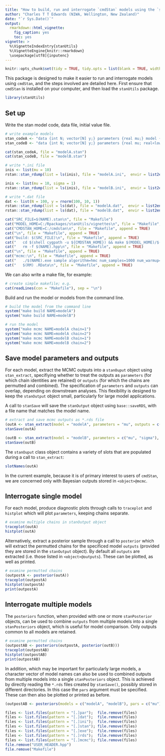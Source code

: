 ```yaml
---
title: "How to build, run and interrogate `cmdStan` models using the `stanUtils` package"
author: "Charles T T Edwards (NIWA, Wellington, New Zealand)"
date: "`r Sys.Date()`"
output:
  rmarkdown::html_vignette:
    fig_caption: yes
    toc: yes
vignette: >
  %\VignetteIndexEntry{stanUtils}
  %\VignetteEngine{knitr::rmarkdown}
  \usepackage[utf8]{inputenc}
---
```


```r
knitr::opts_chunk$set(tidy = TRUE, tidy.opts = list(blank = TRUE, width.cutoff = 75), message = FALSE, warning = FALSE, collapse = TRUE, comment = "# >")
```

This package is designed to make it easier to run and interrogate models using `cmdStan`, and the steps involved are detailed here. First ensure that `cmdStan` is installed on your computer, and then load the `stanUtils` package.

```r
library(stanUtils)
```

## Set up

Write the stan model code, data file, initial value file.

```r
# write example models
stan_codeA <- "data {int N; vector[N] y;} parameters {real mu;} model {y ~ normal(mu,1);} generated quantities {real mse; mse = mean((y - mu) .* (y - mu));}"
stan_codeB <- "data {int N; vector[N] y;} parameters {real mu; real<lower=0> sigma;} model {y ~ normal(mu,sigma);} generated quantities {real mse; mse = mean((y - mu) .* (y - mu));}"

cat(stan_codeA, file = "modelA.stan")
cat(stan_codeB, file = "modelB.stan")

# write *.ini file
inis <- list(mu = 10)
rstan::stan_rdump(list = ls(inis), file = "modelA.ini",  envir = list2env(inis))

inis <- list(mu = 10, sigma = 1)
rstan::stan_rdump(list = ls(inis), file = "modelB.ini",  envir = list2env(inis))

# write *.dat file
dat <- list(N = 100, y = rnorm(100, 10, 1))
rstan::stan_rdump(list = ls(dat), file = "modelA.dat",  envir = list2env(dat))
rstan::stan_rdump(list = ls(dat), file = "modelB.dat",  envir = list2env(dat))
```

```r
cat("SRC_FILE=$(NAME).stan\n", file = "Makefile")
cat("MODEL_HOME=C:/Rpackages/stanUtils/vignettes\n", file = "Makefile", append = TRUE)
cat("CMDSTAN_HOME=C:/cmdstan\n", file = "Makefile", append = TRUE)
cat("\n", file = "Makefile", append = TRUE)
cat("build: $(SRC_FILE)\n", file = "Makefile", append = TRUE)
cat("	cd $(shell cygpath -u ${CMDSTAN_HOME}) && make $(MODEL_HOME)/$(NAME).exe\n", file = "Makefile", append = TRUE)
cat("	rm -f $(NAME).hpp\n", file = "Makefile", append = TRUE)
cat("\n", file = "Makefile", append = TRUE)
cat("mcmc:\n", file = "Makefile", append = TRUE)
cat("	./$(NAME).exe sample algorithm=hmc num_samples=1000 num_warmup=1000 thin=1 init=$(NAME).ini data file=$(NAME).dat output file=$(NAME)$(chain).mcmc\n", file = "Makefile", append = TRUE)
cat("	$(RM) .RData\n", file = "Makefile", append = TRUE)
```

We can also write a make file, for example:
```r
# create simple makefile; e.g.
cat(readLines(con = "Makefile"), sep = "\n")

```

Build and run the model or models from the command line.

```r
# build the model from the command line
system("make build NAME=modelA")
system("make build NAME=modelB")

# run the model
system("make mcmc NAME=modelA chain=1")
system("make mcmc NAME=modelA chain=2")
system("make mcmc NAME=modelB chain=1")
system("make mcmc NAME=modelB chain=2")
```

## Save model parameters and outputs

For each model, extract the MCMC outputs into a `stanOuput` object using `stan_extract`, specifiying whether to treat the outputs as `parameters` (for which chain identities are retained) or `outputs` (for which the chains are permutted and combined). The specification of `parameters` and `outputs` can overlap, depending on downstream analyses. This flexibility is designed to keep the `stanOutput` object small, particularly for large model applications.

A call to `stanSave` will save the `stanOutput` object using `base::saveRDS`, with a file name that matches the model name. 

```r
# extract and save mcmc outputs as *.rds file
(outA <- stan_extract(model = "modelA", parameters = "mu", outputs = c("mu", "mse")))
stanSave(outA)

(outB <- stan_extract(model = "modelB", parameters = c("mu", "sigma"), outputs = c("mu", "sigma")))
stanSave(outB)

```
The `stanOuput` class object contains a variety of slots that are populated during a call to `stan_extract`:
```r
slotNames(outA)
```
In the current example, because it is of primary interest to users of `cmdStan`, we are concerned only with Bayesian outputs stored in `<object>@mcmc`.

## Interrogate single model

For each model, produce diagnostic plots through calls to `traceplot` and `histplot` which will plot `parameters`, keeping chains separate.

```r
# examine multiple chains in stanOutput object
traceplot(outA)
histplot(outA)
```

Alternatively, extract a posterior sample through a call to `posterior` which will extract the permutted chains for the specificed model `outputs` (provided they are stored in the `stanOutput` object). By default all `outputs` are extracted (i.e. those listed in `<object>@outputs`). These can be plotted, as well as printed.
```r
# examine permutted chains
(outpostA <- posterior(outA))
traceplot(outpostA)
histplot(outpostA)
print(outpostA)
```

## Interrogate multiple models

The `posteriors` function, when provided with one or more `stanPosterior` objects, can be used to combine `outputs` from multiple models into a single `stanPosteriors` object, which is useful for model comparison. Only outputs common to all models are retained.

```r
# examine permutted chains
(outpostAB <- posteriors(outpostA, posterior(outB)))
traceplot(outpostAB)
histplot(outpostAB)
print(outpostAB)
```

In addition, which may be important for particularly large models, a character vector of model names can also be used to combined outputs from multiple models into a single `stanPosteriors` object. This is achieved by directly reading the `*.rds` files created by `stanSave()`, possibly stored in different directories. In this case the `pars` argument must be specified. These can then also be plotted or printed as before.

```r
(outpostAB <- posteriors(models = c("modelA", "modelB"), pars = c("mu")))
```


```r
files <- list.files(pattern = "[.]par");  file.remove(files)
files <- list.files(pattern = "[.]dat");  file.remove(files)
files <- list.files(pattern = "[.]ini");  file.remove(files)
files <- list.files(pattern = "[.]stan"); file.remove(files)
files <- list.files(pattern = "[.]exe");  file.remove(files)
files <- list.files(pattern = "[.]rds");  file.remove(files)
files <- list.files(pattern = "[.]mcmc"); file.remove(files)
file.remove("USER_HEADER.hpp")
file.remove("Makefile")
```
